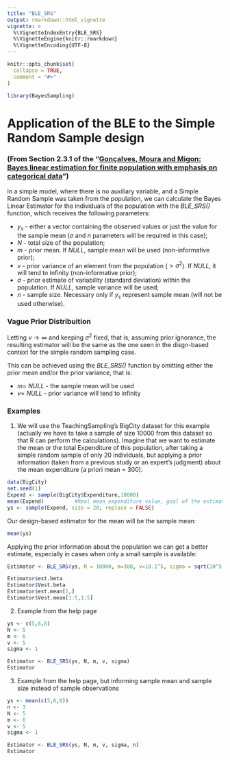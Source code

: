 ```yaml
---
title: "BLE_SRS"
output: rmarkdown::html_vignette
vignette: >
  %\VignetteIndexEntry{BLE_SRS}
  %\VignetteEngine{knitr::rmarkdown}
  %\VignetteEncoding{UTF-8}
---
```


```r
knitr::opts_chunk$set(
  collapse = TRUE,
  comment = "#>"
)
```

```r
library(BayesSampling)
```

# Application of the BLE to the Simple Random Sample design  

### (From Section 2.3.1 of the "[Gonçalves, Moura and Migon: Bayes linear estimation for finite population with emphasis on categorical data](https://www150.statcan.gc.ca/n1/en/catalogue/12-001-X201400111886)") 

In a simple model, where there is no auxiliary variable, and a Simple Random Sample was taken from the population, we can calculate the Bayes Linear Estimator for the individuals of the population with the _BLE_SRS()_ function, which receives the following parameters:  

* $y_s$ - either a vector containing the observed values or just the value for the sample mean ($\sigma$ and $n$ parameters will be required in this case);
* $N$ - total size of the population;
* $m$ - prior mean. If _NULL_, sample mean will be used (non-informative prior);
* $v$ - prior variance of an element from the population ($> \sigma^2$). If _NULL_, it will tend to infinity (non-informative prior);
* $\sigma$ - prior estimate of variability (standard deviation) within the population. If _NULL_, sample variance will be used;
* $n$ - sample size. Necessary only if $y_s$ represent sample mean (will not be used otherwise).

### Vague Prior Distribuition

Letting $v \to \infty$ and keeping $\sigma^2$ fixed, that is, assuming prior ignorance, the resulting estimator will be the same as the one seen in the disgn-based context for the simple random sampling case.\  

This can be achieved using the _BLE_SRS()_ function by omitting either the prior mean and/or the prior variance, that is:

* $m =$ _NULL_ - the sample mean will be used
* $v =$ _NULL_ - prior variance will tend to infinity


### Examples

1. We will use the TeachingSampling's BigCity dataset for this example (actually we have to take a sample of size $10000$ from this dataset so that R can perform the calculations). Imagine that we want to estimate the mean or the total Expenditure of this population, after taking a simple random sample of only 20 individuals, but applying a prior information (taken from a previous study or an expert's judgment) about the mean expenditure (a priori mean = $300$).


```r
data(BigCity)
set.seed(1)
Expend <- sample(BigCity$Expenditure,10000)
mean(Expend)          #Real mean expenditure value, goal of the estimation
ys <- sample(Expend, size = 20, replace = FALSE)
```
  
  
Our design-based estimator for the mean will be the sample mean:

```r
mean(ys)
```
  

Applying the prior information about the population we can get a better estimate, especially in cases when only a small sample is available:

```r
Estimator <- BLE_SRS(ys, N = 10000, m=300, v=10.1^5, sigma = sqrt(10^5))

Estimator$est.beta
Estimator$Vest.beta
Estimator$est.mean[1,]
Estimator$Vest.mean[1:5,1:5]
```





2. Example from the help page

```r
ys <- c(5,6,8)
N <- 5
m <- 6
v <- 5
sigma <- 1

Estimator <- BLE_SRS(ys, N, m, v, sigma)
Estimator
```



3. Example from the help page, but informing sample mean and sample size instead of sample observations

```r
ys <- mean(c(5,6,8))
n <- 3
N <- 5
m <- 6
v <- 5
sigma <- 1

Estimator <- BLE_SRS(ys, N, m, v, sigma, n)
Estimator
```



